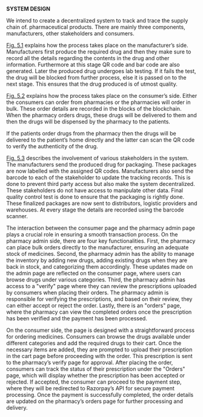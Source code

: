 **SYSTEM DESIGN**

We intend to create a decentralized system to track and trace the supply chain of. 
pharmaceutical products. There are mainly three components, manufacturers, other 
stakeholders and consumers.

[Fig. 5.1](https://github.com/Dhanya16/Suuply_Chain_traceability_of_pharmaceuticals/blob/main/architecture/images/manufacturers.jpg) explains how the process takes place on the manufacturer’s side. 
Manufacturers first produce the required drug and then they make sure to record all 
the details regarding the contents in the drug and other information. Furthermore at 
this stage QR code and bar code are also generated. Later the produced drug 
undergoes lab testing. If it fails the test, the drug will be blocked from further process, 
else it is passed on to the next stage. This ensures that the drug produced is of utmost 
quality. 

[Fig. 5.2](https://github.com/Dhanya16/Suuply_Chain_traceability_of_pharmaceuticals/blob/main/architecture/images/consumers.jpg) explains how the process takes place on the consumer’s side. Either the 
consumers can order from pharmacies or the pharmacies will order in bulk. These 
order details are recorded in the blocks of the blockchain. When the pharmacy orders 
drugs, these drugs will be delivered to them and then the drugs will be dispensed by 
the pharmacy to the patients.

If the patients order drugs from the pharmacy then the drugs will be delivered to the 
patient’s home directly and the latter can scan the QR code to verify the authenticity 
of the drug. 

[Fig. 5.3](https://github.com/Dhanya16/Suuply_Chain_traceability_of_pharmaceuticals/blob/main/architecture/images/stakeholders.jpg) describes the involvement of various stakeholders in the system. The 
manufacturers send the produced drug for packaging. These packages are now labelled with the assigned QR codes. Manufacturers also send the barcode to each of 
the stakeholder to update the tracking records. This is done to prevent third party 
access but also make the system decentralized. These stakeholders do not have 
access to manipulate other data. Final quality control test is done to ensure that the 
packaging is rightly done. These finalized packages are now sent to distributors, 
logistic providers and warehouses. At every stage the details are recorded using the 
barcode scanner. 

The interaction between the consumer page and the pharmacy admin page plays a 
crucial role in ensuring a smooth transaction process. On the pharmacy admin side, 
there are four key functionalities. First, the pharmacy can place bulk orders directly to 
the manufacturer, ensuring an adequate stock of medicines. Second, the pharmacy 
admin has the ability to manage the inventory by adding new drugs, adding existing 
drugs when they are back in stock, and categorizing them accordingly. These updates 
made on the admin page are reflected on the consumer page, where users can browse 
drugs under various categories. Third, the pharmacy admin has access to a "verify" 
page where they can review the prescriptions uploaded by consumers when placing 
their orders. The pharmacy admin is responsible for verifying the prescriptions, and 
based on their review, they can either accept or reject the order. Lastly, there is an 
"orders" page, where the pharmacy can view the completed orders once the 
prescription has been verified and the payment has been processed.

On the consumer side, the page is designed with a straightforward process for 
ordering medicines. Consumers can browse the drugs available under different 
categories and add the required drugs to their cart. Once the necessary items are 
added, they are prompted to upload their prescription in the cart page before 
proceeding with the order. This prescription is sent to the pharmacy’s verify page for 
approval. After placing the order, consumers can track the status of their prescription 
under the "Orders" page, which will display whether the prescription has been 
accepted or rejected. If accepted, the consumer can proceed to the payment step, 
where they will be redirected to Razorpay’s API for secure payment processing. Once 
the payment is successfully completed, the order details are updated on the 
pharmacy’s orders page for further processing and delivery.